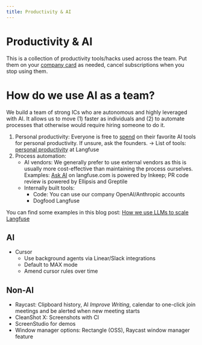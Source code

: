 ```yaml
---
title: Productivity & AI
---
```


# Productivity & AI

This is a collection of productivity tools/hacks used across the team. Put them on your [company card](/handbook/working-at-langfuse/spending-money) as needed, cancel subscriptions when you stop using them.

# How do we use AI as a team?

We build a team of strong ICs who are autonomous and highly leveraged with AI. It allows us to move (1) faster as individuals and (2) to automate processes that otherwise would require hiring someone to do it.

1. Personal productivity: Everyone is free to [spend](/handbook/working-at-langfuse/spending-money) on their favorite AI tools for personal productivity. If unsure, ask the founders. → List of tools: [personal productivity](/handbook/working-at-langfuse/how-we-work/personal-productivity) at Langfuse
2. Process automation:
   - AI vendors: We generally prefer to use external vendors as this is usually more cost-effective than maintaining the process ourselves. Examples: [Ask AI](/ask-ai) on langfuse.com is powered by Inkeep; PR code review is powered by Ellipsis and Greptile
   - Internally built tools:
     - Code: You can use our company OpenAI/Anthropic accounts
     - Dogfood Langfuse

You can find some examples in this blog post: [How we use LLMs to scale Langfuse](/blog/2025-04-24-how-we-use-llms-to-scale-langfuse)

## AI

- Cursor
  - Use background agents via Linear/Slack integrations
  - Default to MAX mode
  - Amend cursor rules over time

## Non-AI

- Raycast: Clipboard history, AI _Improve Writing_, calendar to one-click join meetings and be alerted when new meeting starts
- CleanShot X: Screenshots with CI
- ScreenStudio for demos
- Window manager options: Rectangle (OSS), Raycast window manager feature

